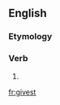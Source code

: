 ==English==

===Etymology===
{{suffix|give|est|lang=en}}

===Verb===
{{head|en|verb form}}

# {{en-archaic second-person singular of|give}}

[[fr:givest]]